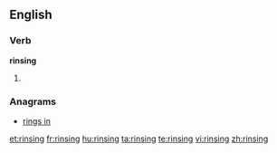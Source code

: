 ==English==

===Verb===
'''rinsing'''

# {{present participle of|rinse}}

===Anagrams===
* [[rings in#English|rings in]]

[[et:rinsing]]
[[fr:rinsing]]
[[hu:rinsing]]
[[ta:rinsing]]
[[te:rinsing]]
[[vi:rinsing]]
[[zh:rinsing]]